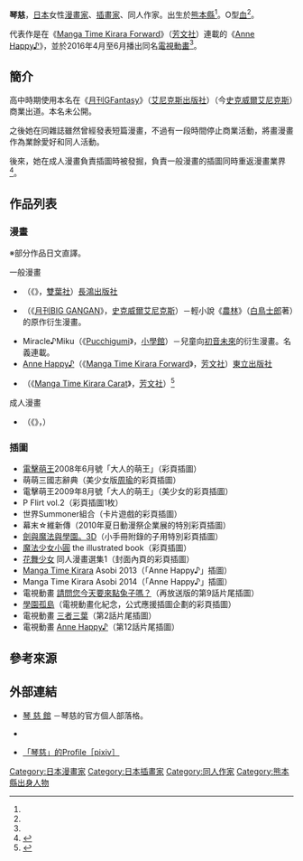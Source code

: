 {{multiple issues|
{{Notability Unreferenced|time=2016-12-04T17:26:45+00:00}}
{{Primarysources|time=2016-12-04T17:26:45+00:00}}
}}
{{Infobox comics creator
| 名稱 = 琴慈
| 外文名 = 
| 外文 = 
| 圖片 = 
| 圖片尺寸 = 
| 圖片簡介 = 
| 本名 = 
| 日文名稱 = 
| 平假名 = ことじ
| 羅馬拼音 = Kotoji
| 筆名 = 
| 出生日期 = 6月9日
| 出生地點 = {{JPN}}[[熊本縣|熊本縣]]
| 逝世日期 = 
| 逝世地點 = 
| 國籍 = {{JPN}}
| 職業 = [[漫畫家|漫畫家]]、[[插畫家|插畫家]]
| 稱號 = 
| 活動開始 = 
| 活動結束 = 
| 類型 = 
| 代表作 = 《[[Anne_Happy_♪|Anne Happy♪]]》
| 合作人 = 
| 配偶 = 
| 兒女 = 
| 親屬 = 
| 獎項 = 
| 簽名 = 
| 網站 = 
| module = [http://cotoji69.blog.fc2.com/ 琴 慈 館] {{ja icon}}
}}
{{japanese|japanese=琴慈|kana=ことじ|romaji=Kotoji}}
{{同人}}
'''琴慈'''{{BD||6月9日<ref name="blog">{{Cite web|date=|url=http://cotoji69.blog.fc2.com/|title=【Profile】琴 慈 館|work=|author=|publisher=琴慈的官方個人部落格|accessdate=2016-12-04|language=ja|archive-url=https://web.archive.org/web/20161220185616/http://cotoji69.blog.fc2.com/|archive-date=2016-12-20|dead-url=yes}}</ref>||}}，[[日本|日本]]女性[[漫畫家|漫畫家]]、[[插畫家|插畫家]]、同人作家。出生於[[熊本縣|熊本縣]]<ref name="blog" />。O型[[血型|血]]<ref name="blog" />。

代表作是在《[[Manga_Time_Kirara_Forward|Manga Time Kirara Forward]]》（[[芳文社|芳文社]]）連載的《[[Anne_Happy_♪|Anne Happy♪]]》，並於2016年4月至6月播出同名[[電視動畫|電視動畫]]<ref name="blog" />。

== 簡介 ==
高中時期使用本名在《[[月刊GFantasy|月刊GFantasy]]》（[[艾尼克斯|艾尼克斯出版社]]）（今[[史克威爾艾尼克斯|史克威爾艾尼克斯]]）商業出道。本名未公開。

之後她在同雜誌雖然曾經發表短篇漫畫，不過有一段時間停止商業活動，將畫漫畫作為業餘愛好和同人活動。

後來，她在成人漫畫負責插圖時被發掘，負責一般漫畫的插圖同時重返漫畫業界<ref>{{Cite web|url=http://blog.livedoor.jp/geek/archives/51364393.html|script-title=ja:「旭お嬢様と嘉島くん(1)」発売記念、著者インタビュー|work=[[活力門|livedoor]]|date=2012-10-11|accessdate=2019-03-01|language=ja|archive-date=2019-05-18|archive-url=https://web.archive.org/web/20190518022416/http://blog.livedoor.jp/geek/archives/51364393.html|dead-url=no}}</ref>。

== 作品列表 ==
=== 漫畫 ===
※部分作品日文直譯。
; 一般漫畫
* {{nihongo|千金女與窮學生的親蜜接觸|旭お嬢様と嘉島くん}}（《{{link-ja|COMIC SUMOMO|COMICすもも}}》，[[雙葉社|雙葉社]]）[[長鴻出版社|長鴻出版社]]
* {{nihongo|[[農林|農林Petit]]|のうりんプチ}}（《[[月刊BIG_GANGAN|月刊BIG GANGAN]]》，[[史克威爾艾尼克斯|史克威爾艾尼克斯]]）－輕小說《[[農林|農林]]》（[[白鳥士郎|白鳥士郎]]著）的原作衍生漫畫。
* Miracle♪Miku（《[[Pucchigumi|Pucchigumi]]》，[[小學館|小學館]]）－兒童向[[初音未來|初音未來]]的衍生漫畫。'''{{lang|ja|ことさん}}'''名義連載。
* [[Anne_Happy_♪|Anne Happy♪]]（《[[Manga_Time_Kirara_Forward|Manga Time Kirara Forward]]》，[[芳文社|芳文社]]）[[東立出版社|東立出版社]]
* {{nihongo|{{link-ja|精靈小姐的難熬日常|精霊さまの難儀な日常}}|精霊さまの難儀な日常}}（《[[Manga_Time_Kirara_Carat|Manga Time Kirara Carat]]》，[[芳文社|芳文社]]）<ref>{{Cite news|publisher=株式會社Natasha|work=[[Natalie_(網站)|Comic Natalie]]|url=https://natalie.mu/comic/news/280157|script-title=ja:「あんハピ♪」の琴慈による新連載「精霊さまの難儀な日常」キャラットで開始|date=2018-04-28|accessdate=2018-04-28|language=ja|archive-date=2020-11-09|archive-url=https://web.archive.org/web/20201109021226/https://natalie.mu/comic/news/280157|dead-url=no}}</ref>

; 成人漫畫
* {{nihongo|魔法触手爆乳御姐巫女|聖なる鈴の啼くセカイ}}（《{{link-ja|二次元Dream Magazine|二次元ドリームマガジン}}》，{{link-ja|Kill Time Communication|キルタイムコミュニケーション}}）

=== 插圖 ===
* [[電擊萌王|電擊萌王]]2008年6月號「大人的萌王」（彩頁插圖）
* 萌萌三國志辭典（美少女版[[周瑜|周瑜]]的彩頁插圖）
* 電擊萌王2009年8月號「大人的萌王」（美少女的彩頁插圖）
* P Flirt vol.2（彩頁插圖1枚）
* 世界Summoner組合（卡片遊戲的彩頁插圖）
* 幕末☆維新傳（2010年夏日動漫祭企業展的特別彩頁插圖）
* [[劍與魔法與學園_3D|劍與魔法與學園。3D]]（小手冊附錄的子用特別彩頁插圖）
* [[魔法少女小圓|魔法少女小圓]] the illustrated book（彩頁插圖）
* [[花舞少女|花舞少女]] 同人漫畫選集1（封面內頁的彩頁插圖）
* [[Manga_Time_Kirara|Manga Time Kirara]] Asobi 2013（「Anne Happy♪」插圖）
* Manga Time Kirara Asobi 2014（「Anne Happy♪」插圖）
* 電視動畫 [[請問您今天要來點兔子嗎？|請問您今天要來點兔子嗎？]]（再放送版的第9話片尾插圖）
* [[學園孤島|學園孤島]]（電視動畫化紀念，公式應援插圖企劃的彩頁插圖）
* 電視動畫 [[三者三葉|三者三葉]]（第2話片尾插圖）
* 電視動畫 [[Anne_Happy_♪|Anne Happy♪]]（第12話片尾插圖）

== 參考來源 ==
{{reflist}}

== 外部連結 ==
* [https://web.archive.org/web/20161220185616/http://cotoji69.blog.fc2.com/ 琴 慈 館] {{ja icon}}－琴慈的官方個人部落格。
* {{Twitter|cotoji_69}} {{ja icon}}
* [http://www.pixiv.net/member.php?id=267712&lang=zh_tw 「琴慈」的Profile［pixiv］] {{ja icon}}

{{Normdaten}}
{{DEFAULTSORT:Kotoji}}
[[Category:日本漫畫家|Category:日本漫畫家]]
[[Category:日本插畫家|Category:日本插畫家]]
[[Category:同人作家|Category:同人作家]]
[[Category:熊本縣出身人物|Category:熊本縣出身人物]]